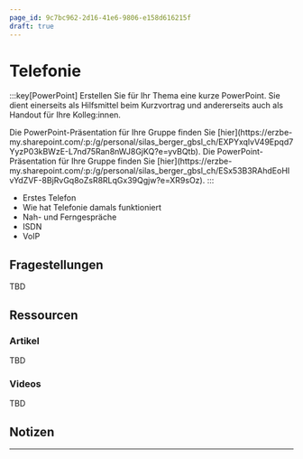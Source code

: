 ```yaml
---
page_id: 9c7bc962-2d16-41e6-9806-e158d616215f
draft: true
---
```



# Telefonie
:::key[PowerPoint]
Erstellen Sie für Ihr Thema eine kurze PowerPoint. Sie dient einerseits als Hilfsmittel beim Kurzvortrag und andererseits auch als Handout für Ihre Kolleg:innen.

<Restricted id='d94a7bf5-fbbe-41e0-90d8-5fd5a340f55f'>
  Die PowerPoint-Präsentation für Ihre Gruppe finden Sie [hier](https://erzbe-my.sharepoint.com/:p:/g/personal/silas_berger_gbsl_ch/EXPYxqlvV49Epqd7YyzP03kBWzE-L7nd75Ran8nWJ8GjKQ?e=yvBQtb).
</Restricted>

<Restricted id='f00bbd54-90c2-49ed-a6c0-5f79ce75f984'>
  Die PowerPoint-Präsentation für Ihre Gruppe finden Sie [hier](https://erzbe-my.sharepoint.com/:p:/g/personal/silas_berger_gbsl_ch/ESx53B3RAhdEoHIvYdZVF-8BjRvGq8oZsR8RLqGx39Qgjw?e=XR9sOz).
</Restricted>
:::

- Erstes Telefon
- Wie hat Telefonie damals funktioniert
- Nah- und Ferngespräche
- ISDN
- VoIP

## Fragestellungen
TBD

## Ressourcen
### Artikel
TBD

### Videos
TBD

## Notizen
<QuillV2 id='85bd05d2-9007-4d62-9766-c45c7aa8e6cd' />

---